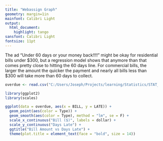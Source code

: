 ```yaml
---
title: "Webassign Graph"
geometry: margin=1in
mainfont: Calibri Light
output:
  html_document:
    highlight: tango
sansfont: Calibri Light
fontsize: 11pt
---
```


The ad "Under 60 days or your money back!!!!" might be okay for residential bills under $300, but a regression model shows that anymore than that comes pretty close to hitting the 60 days line.  For commercial bills, the larger the amount the quicker the payment and nearly all bills less than $300 will take more than 60 days to collect.


```r
overdue <- read.csv("C:/Users/Joseph/Projects/learning/Statistics/STAT_608/Data Sets/overdue.csv")

library(ggplot2)
library(scales)

ggplot(data = overdue, aes(x = BILL, y = LATE)) +
  geom_point(aes(color = Type)) +
  geom_smooth(aes(color = Type), method = "lm", se = F) +
  scale_x_continuous("Bill ($)", labels = dollar) +
  scale_y_continuous("Days Late") +
  ggtitle("Bill Amount vs Days Late") +
  theme(plot.title = element_text(face = "bold", size = 14))

```

